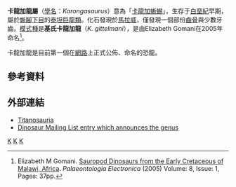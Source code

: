 {{Automatic Taxobox
| taxon = Karongasaurus
| fossil_range = [[白堊紀|白堊紀]]早期
| image = 
| image_caption = 
| authority = Gomani, 2005
| type_species = '''基氏卡龍加龍<br>''Karongasaurus gittelmani'''''
| type_species_authority = Gomani, 2005
}}

'''卡龍加龍屬'''（[[學名|學名]]：''Karongasaurus''）意為「[[卡龍加縣|卡龍加]][[蜥蜴|蜥蜴]]」，生存于[[白堊紀|白堊紀]]早期，屬於[[蜥腳下目|蜥腳下目]]的[[泰坦巨龍類|泰坦巨龍類]]。化石發現於[[馬拉威|馬拉威]]，僅發現一個部份[[齒骨|齒骨]]與少數牙齒。[[模式種|模式種]]是'''基氏卡龍加龍'''（''K. gittelmani''），是由Elizabeth Gomani在2005年命名<ref>Elizabeth M Gomani. [http://www.mendeley.com/research/sauropod-dinosaurs-early-cretaceous-malawi-africa-1/# Sauropod Dinosaurs from the Early Cretaceous of Malawi, Africa]{{Dead link|date=2019年5月 |bot=InternetArchiveBot |fix-attempted=yes }}. ''Palaeontologia Electronica'' (2005) Volume: 8, Issue: 1, Pages: 37pp.</ref>。
 
卡龍加龍是目前第一個在[[網路|網路]]上正式公佈、命名的恐龍。

==參考資料==
{{reflist}}

==外部連結==
* [https://web.archive.org/web/20080306003149/http://www.users.qwest.net/~jstweet1/titanosauria.htm Titanosauria]
* [http://dml.cmnh.org/2005May/msg00530.html Dinosaur Mailing List entry which announces the genus] {{Wayback|url=http://dml.cmnh.org/2005May/msg00530.html |date=20160303173250 }}
{{蜥腳形亞目|T.}}
{{Taxonbar|from=Q137346}}

[[Category:非洲恐龍|K]]
[[Category:下白堊紀恐龍|K]]
[[Category:泰坦巨龍類|K]]


{{dinosaur-stub}}
